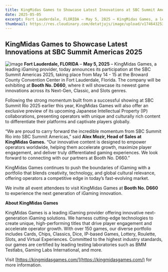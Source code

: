 ```yaml
---
title: KingMidas Games to Showcase Latest Innovations at SBC Summit Americas 2025
date: 2025-05-05
excerpt: Fort Lauderdale, FLORIDA – May 5, 2025 – KingMidas Games, a leading iGaming provider, today announces its participation at the SBC Summit Americas 2025, taking place from May 14 - 15 at the Broward County Convention Center in Fort Lauderdale, Florida. The company will be exhibiting at Booth No. D660, where it will showcase its newest game innovations across its Next-Gen, Classic, and Slots genres.
thumbnail: https://res.cloudinary.com/detatjujs/image/upload/v1746432539/news_ngjvmo.png
---
```


<div className="newsContent" style={{ maxWidth: '750px', margin: '0 auto', color: 'white' }}>

## KingMidas Games to Showcase Latest Innovations at SBC Summit Americas 2025
![image](https://res.cloudinary.com/detatjujs/image/upload/v1746432539/news_ngjvmo.png)
**Fort Lauderdale, FLORIDA** – **May 5, 2025** – KingMidas Games, a leading iGaming provider, today announces its participation at the SBC Summit Americas 2025, taking place from May 14 - 15 at the Broward County Convention Center in Fort Lauderdale, Florida. The company will be exhibiting at **Booth No. D660**, where it will showcase its newest game innovations across its Next-Gen, Classic, and Slots genres.

Following the strong momentum built from a successful showing at SBC Summit Rio 2025 earlier this year, KingMidas Games will also offer an exclusive preview of its upcoming Japanese Intellectual Property (IP) collaborations, presenting operators with unique and culturally rich content to differentiate their platforms and captivate players globally.

“We are proud to carry forward the incredible momentum from SBC Summit Rio into SBC Summit Americas,” said **Alex Mozir, Head of Sales at KingMidas Games.** “Our innovative content is designed to empower operators worldwide, helping them accelerate growth, maximize player engagement, and deliver truly differentiated gaming experiences. We look forward to connecting with our partners at Booth No. D660.”

KingMidas Games continues to push the boundaries of iGaming with a portfolio that blends creativity, technology, and global cultural relevance, offering operators a competitive edge in today’s fast-evolving market.

We invite all event attendees to visit KingMidas Games at **Booth No. D660** to experience the next generation of iGaming innovation.

**About KingMidas Games**

KingMidas Games is a leading iGaming provider offering innovative next-generation iGaming solutions. We harness cutting-edge technologies to create unique, high-performing titles that drive player engagement and accelerate operator growth. With over 150 games, our diverse portfolio includes Cards, Chips, Classics, Dice, IP-based Games, Lottery, Roulette, Slots, and Virtual Experiences. Committed to the highest industry standards, our games are certified by leading testing laboratories such as BMM Testlabs, Gaming Labs International, and more.

Visit [https://kingmidasgames.com/](https://kingmidasgames.com/) for more information.

</div>